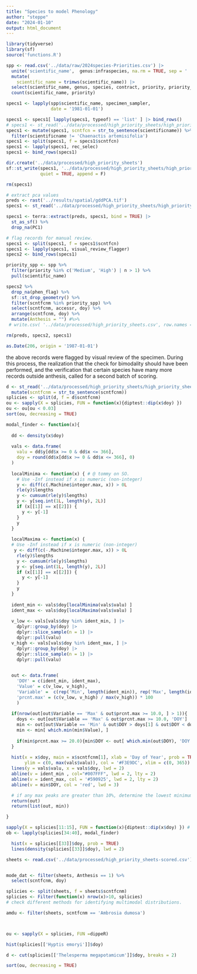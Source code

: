```yaml
---
title: "Species to model Phenology"
author: "steppe"
date: "2024-01-10"
output: html_document
---
```


```r
library(tidyverse)
library(sf)
source('functions.R')
```

```r

spp <- read.csv('../data/raw/2024species-Priorities.csv') |>
  unite('scientific_name',  genus:infraspecies, na.rm = TRUE, sep = ' ', remove = F) |>
  mutate(
    scientific_name = trimws(scientific_name)) |>
  select(scientific_name, genus, species, contract, priority, priority_source) |>
  count(scientific_name, priority)

```

```r

specs1 <- lapply(spp$scientific_name, specimen_sampler, 
                 date = '1981-01-01')

specs1 <- specs1[ lapply(specs1, typeof) == 'list' ] |> bind_rows()
# specs1 <- st_read('../data/processed/high_priority_sheets/high_priority_sheets.shp', quiet = TRUE)
specs1 <- mutate(specs1, scntfcn = str_to_sentence(scientificname)) %>% 
  filter(scientificname != 'Chaenactis artemisifolia')
specs1 <- split(specs1, f = specs1$scntfcn)
specs1 <- lapply(specs1, rec_selec)
specs1 <- bind_rows(specs1)

dir.create('../data/processed/high_priority_sheets')
sf::st_write(specs1, '../data/processed/high_priority_sheets/high_priority_sheets.shp', 
             quiet = TRUE, append = F)

rm(specs1)
```

```r

# extract pca values
preds <- rast('../results/spatial/gddPCA.tif')
specs1 <- st_read('../data/processed/high_priority_sheets/high_priority_sheets.shp')

specs1 <- terra::extract(preds, specs1, bind = TRUE) |>
  st_as_sf() %>% 
  drop_na(PC1)

# flag records for manual review. 
specs1 <- split(specs1, f = specs1$scntfcn)
specs1 <- lapply(specs1, visual_review_flagger)
specs2 <- bind_rows(specs1)

priority_spp <- spp %>% 
  filter(priority %in% c('Medium', 'High') | n > 1) %>% 
  pull(scientific_name)

specs2 %>%
  drop_na(phen_flag) %>% 
  sf::st_drop_geometry() %>% 
  filter(scntfcnm %in% priority_spp) %>% 
  select(scntfcnm, accessr, doy) %>% 
  arrange(scntfcnm, doy) %>% 
  mutate(Anthesis = "") #%>% 
 # write.csv( '../data/processed/high_priority_sheets.csv', row.names = F, )

rm(preds, specs2, specs1)

as.Date(206, origin = '1987-01-01')
```

the above records were flagged by visual review of the specimen. During this process, the realization that the check for bimodality should have been performed, and the verification that certain species have many more records outside anthesis, called for a second batch of scoring. 


```r

d <- st_read('../data/processed/high_priority_sheets/high_priority_sheets.shp') %>% 
  mutate(scntfcnm = str_to_sentence(scntfcnm))
splicies <- split(d, f = d$scntfcnm)
ou <- sapply(X = splicies, FUN = function(x){diptest::dip(x$doy) })
ou <- ou[ou < 0.03]
sort(ou, decreasing = TRUE)

modal_finder <- function(x){
  
  dd <- density(x$doy)
  
  vals <- data.frame(
    valu = dd$y[dd$x >= 0 & dd$x <= 366], 
    doy = round(dd$x[dd$x >= 0 & dd$x <= 366], 0)
  )
  
  localMinima <- function(x) { # @ tommy on SO. 
    # Use -Inf instead if x is numeric (non-integer)
    y <- diff(c(.Machine$integer.max, x)) > 0L
    rle(y)$lengths
    y <- cumsum(rle(y)$lengths)
    y <- y[seq.int(1L, length(y), 2L)]
    if (x[[1]] == x[[2]]) {
      y <- y[-1]
    }
    y
  }
  
  localMaxima <- function(x) {
  # Use -Inf instead if x is numeric (non-integer)
   y <- diff(c(-.Machine$integer.max, x)) > 0L
    rle(y)$lengths
    y <- cumsum(rle(y)$lengths)
    y <- y[seq.int(1L, length(y), 2L)]
    if (x[[1]] == x[[2]]) {
      y <- y[-1]
    }
    y
  }
  
  ident_min <- vals$doy[localMinima(vals$valu) ] 
  ident_max <- vals$doy[localMaxima(vals$valu) ] 
  
  v_low <- vals[vals$doy %in% ident_min, ] |>
    dplyr::group_by(doy) |>
    dplyr::slice_sample(n = 1) |>
    dplyr::pull(valu)
  v_high <- vals[vals$doy %in% ident_max, ] |>
    dplyr::group_by(doy) |>
    dplyr::slice_sample(n = 1) |>
    dplyr::pull(valu)

  
  out <- data.frame(
    'DOY' = c(ident_min, ident_max),
    'Value' = c(v_low, v_high), 
    'Variable' =  c(rep('Min', length(ident_min)), rep('Max', length(ident_max))), 
    'prcnt.max' = (c(v_low, v_high) / max(v_high)) * 100
    )  
  
  if(nrow(out[out$Variable == 'Max' & out$prcnt.max >= 10.0, ] > 1)){
    doys <- out[out$Variable == 'Max' & out$prcnt.max >= 10.0, 'DOY']
    min <- out[out$Variable == 'Min' & out$DOY > doys[1] & out$DOY < doys[2],]
    min <- min[ which.min(min$Value), ]
    
    if(min$prcnt.max >= 20.0){min$DOY <- out[ which.min(out$DOY), 'DOY']}
  } 
  
  hist(x = x$doy, main = x$scntfcnm[1], xlab = 'Day of Year', prob = TRUE, 
       ylim = c(0, max(vals$valu)), col = '#F3E9DC', xlim = c(0, 365))
  lines(y = vals$valu, x = vals$doy, lwd = 2)
  abline(v = ident_min , col="#007FFF", lwd = 2, lty = 2) 
  abline(v = ident_max, col = '#590925', lwd = 2, lty = 2)
  abline(v = min$DOY, col = 'red', lwd = 3)

  # if any max peaks are greater than 10%, determine the lowest minimum values between them. 
  return(out)
  return(list(out, min))

}

sapply(X = splicies[11:15], FUN = function(x){diptest::dip(x$doy) }) # 1, 2, 3, 5
ob <- lapply(splicies[34:40], modal_finder)

  hist(x = splicies[[33]]$doy, prob = TRUE)
  lines(density(splicies[[33]]$doy), lwd = 2)


```













```r

sheets <- read.csv('../data/processed/high_priority_sheets-scored.csv') 


mode_dat <- filter(sheets, Anthesis == 1) %>% 
  select(scntfcnm, doy)

splicies <- split(sheets, f = sheets$scntfcnm)
splicies <- Filter(function(x) nrow(x)>10, splicies)
# check different methods for identifying multimodal distributions. 

amdu <- filter(sheets, scntfcnm == 'Ambrosia dumosa')



ou <- sapply(X = splicies, FUN =dippeR)

hist(splicies[['Hyptis emoryi']]$doy)

d <- cut(splicies[['Thelesperma megapotamicum']]$doy, breaks = 2)

sort(ou, decreasing = TRUE)
```


